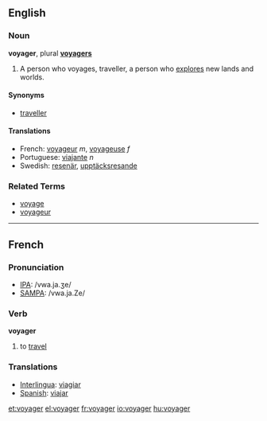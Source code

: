 ==English==
===Noun===
'''voyager''', plural '''[[voyagers]]'''

# A person who voyages, traveller, a person who [[explore]]s new lands and worlds.

====Synonyms====
*[[traveller]]

====Translations====
*French: [[voyageur]] ''m'', [[voyageuse]] ''f''
*Portuguese: [[viajante]] ''n''
*Swedish: [[resenär]], [[upptäcksresande]]

===Related Terms===
*[[voyage]]
*[[voyageur]]

----

==French==

===Pronunciation===
*[[w:IPA|IPA]]: /vwa.ja.ʒe/
*[[w:SAMPA|SAMPA]]: /vwa.ja.Ze/

===Verb===
'''voyager'''

# to [[travel]]

===Translations===

*[[Interlingua]]: [[viagiar]]
*[[Spanish]]: [[viajar]]

[[et:voyager]]
[[el:voyager]]
[[fr:voyager]]
[[io:voyager]]
[[hu:voyager]]